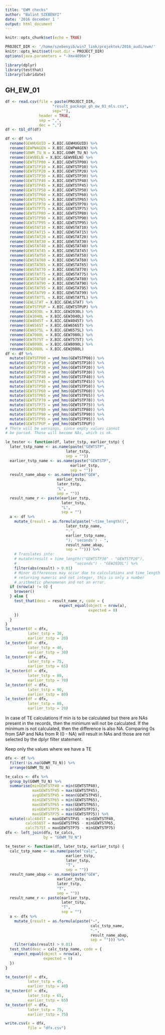 ```yaml
---
title: "EWM checks"
author: "Balint SZEBENYI"
date: '2016 december 1 '
output: html_document
---
```




```r
knitr::opts_chunk$set(echo = TRUE)
```

```r
PROJECT_DIR <- '/home/szebenyib/win7_link/projektek/2016_audi/ewm/'
knitr::opts_knit$set(root.dir = PROJECT_DIR)
options(java.parameters = "-Xmx4096m")
```

```r
library(dplyr)
library(testthat)
library(lubridate)
```

## GH_EW_01

```r
df <- read.csv(file = paste(PROJECT_DIR,
                     "result_package_gh_ew_01_mls.csv",
                     sep=""),
               header = TRUE,
               sep = ",",
               dec = ",")
df <- tbl_df(df)
```

```r
df <- df %>% 
  rename(GEWHUGUID = X.BIC.GEWHUGUID) %>%
  rename(GEWPWAGEN = X.BIC.GEWPWAGEN) %>%
  rename(G0WM_TU_N = X.BIC.G0WM_TU_N) %>%
  rename(GEWVBELN = X.BIC.GEWVBELN) %>%
  rename(GEWTSTP00 = X.BIC.GEWTSTP00) %>%
  rename(GEWTSTP10 = X.BIC.GEWTSTP10) %>%
  rename(GEWTSTP20 = X.BIC.GEWTSTP20) %>%
  rename(GEWTSTP30 = X.BIC.GEWTSTP30) %>%
  rename(GEWTSTP40 = X.BIC.GEWTSTP40) %>%
  rename(GEWTSTP45 = X.BIC.GEWTSTP45) %>%
  rename(GEWTSTP50 = X.BIC.GEWTSTP50) %>%
  rename(GEWTSTP60 = X.BIC.GEWTSTP60) %>%
  rename(GEWTSTP65 = X.BIC.GEWTSTP65) %>%
  rename(GEWTSTP70 = X.BIC.GEWTSTP70) %>%
  rename(GEWTSTP75 = X.BIC.GEWTSTP75) %>%
  rename(GEWTSTP80 = X.BIC.GEWTSTP80) %>%
  rename(GEWTSTP90 = X.BIC.GEWTSTP90) %>%
  rename(GEWTSTP95 = X.BIC.GEWTSTP95) %>%
  rename(GEWSTAT10 = X.BIC.GEWSTAT10) %>%
  rename(GEWSTAT15 = X.BIC.GEWSTAT15) %>%
  rename(GEWSTAT20 = X.BIC.GEWSTAT20) %>%
  rename(GEWSTAT30 = X.BIC.GEWSTAT30) %>%
  rename(GEWSTAT40 = X.BIC.GEWSTAT40) %>%
  rename(GEWSTAT45 = X.BIC.GEWSTAT45) %>%
  rename(GEWSTAT50 = X.BIC.GEWSTAT50) %>%
  rename(GEWSTAT60 = X.BIC.GEWSTAT60) %>%
  rename(GEWSTAT65 = X.BIC.GEWSTAT65) %>%
  rename(GEWSTAT70 = X.BIC.GEWSTAT70) %>%
  rename(GEWSTAT75 = X.BIC.GEWSTAT75) %>%
  rename(GEWSTAT80 = X.BIC.GEWSTAT80) %>%
  rename(GEWSTAT90 = X.BIC.GEWSTAT90) %>%
  rename(GEWSTAT95 = X.BIC.GEWSTAT95) %>%
  rename(GEWSTAT99 = X.BIC.GEWSTAT99) %>%
  rename(GEWSTATTL = X.BIC.GEWSTATTL) %>%
  rename(GEWLSTAT = X.BIC.GEWLSTAT) %>%
  rename(GEWTSTPUP = X.BIC.GEWTSTPUP) %>%
  rename(GEW2030L = X.BIC.GEW2030L) %>%
  rename(GEW3040L = X.BIC.GEW3040L) %>%
  rename(GEW4045T = X.BIC.GEW4045T) %>%
  rename(GEW6565T = X.BIC.GEW6565T) %>%
  rename(GEW6575L = X.BIC.GEW6575L) %>%
  rename(GEW7080L = X.BIC.GEW7080L) %>%
  rename(GEW7575T = X.BIC.GEW7575T) %>%
  rename(GEW8090L = X.BIC.GEW8090L) %>%
  rename(GEW2080L = X.BIC.GEW2080L)
df <- df %>%
  mutate(GEWTSTP00 = ymd_hms(GEWTSTP00)) %>%
  mutate(GEWTSTP10 = ymd_hms(GEWTSTP10)) %>%
  mutate(GEWTSTP20 = ymd_hms(GEWTSTP20)) %>%
  mutate(GEWTSTP30 = ymd_hms(GEWTSTP30)) %>%
  mutate(GEWTSTP40 = ymd_hms(GEWTSTP40)) %>%
  mutate(GEWTSTP45 = ymd_hms(GEWTSTP45)) %>%
  mutate(GEWTSTP50 = ymd_hms(GEWTSTP50)) %>%
  mutate(GEWTSTP60 = ymd_hms(GEWTSTP60)) %>%
  mutate(GEWTSTP65 = ymd_hms(GEWTSTP65)) %>%
  mutate(GEWTSTP70 = ymd_hms(GEWTSTP70)) %>%
  mutate(GEWTSTP75 = ymd_hms(GEWTSTP75)) %>%
  mutate(GEWTSTP80 = ymd_hms(GEWTSTP80)) %>%
  mutate(GEWTSTP90 = ymd_hms(GEWTSTP90)) %>%
  mutate(GEWTSTP95 = ymd_hms(GEWTSTP95)) %>%
  mutate(GEWTSTPUP = ymd_hms(GEWTSTPUP))
# There will be warnings, since empty values cannot
# be parsed. Those will become NAs, which is ok.
```

```r
le_tester <- function(df, later_tstp, earlier_tstp) {
  later_tstp_name <- as.name(paste("GEWTSTP",
                           later_tstp,
                           sep = ""))
  earlier_tstp_name <- as.name(paste("GEWTSTP",
                             earlier_tstp,
                             sep = ""))
  result_name_abap <- as.name(paste("GEW",
                       earlier_tstp,
                       later_tstp,
                       "L",
                       sep = ""))
  result_name_r <- paste(earlier_tstp,
                         later_tstp,
                         "L",
                         sep = "")
  a <- df %>%
    mutate_(result = as.formula(paste("~time_length((",
                           later_tstp_name,
                           "-",
                           earlier_tstp_name,
                           "), 'seconds') - ",
                           result_name_abap,
                           sep = ""))) %>%
    # Translates into:
    # mutate(result = time_length(("GEWTSTP30" - "GEWTSTP20"),
    #                          "seconds") - "GEW2030L") %>%
    filter(abs(result) > 0.01)
    # Minor differences may occur due to calculations and time_length
    # returning numeric and not integer, this is only a number
    # arithmetic phenomenon and not an error.
  if (nrow(a) != 0) {
    browser()
  } else {
    test_that(desc = result_name_r, code = {
                        expect_equal(object = nrow(a),
                                     expected = 0)
    })
  }
}
le_tester(df = dfx,
          later_tstp = 30,
          earlier_tstp = 20)
le_tester(df = dfx,
          later_tstp = 40,
          earlier_tstp = 30)
le_tester(df = dfx,
          later_tstp = 75,
          earlier_tstp = 65)
le_tester(df = dfx,
          later_tstp = 80,
          earlier_tstp = 70)
le_tester(df = dfx,
          later_tstp = 90,
          earlier_tstp = 80)
le_tester(df = dfx,
          later_tstp = 80,
          earlier_tstp = 20)
```

In case of TE calculations if min is to be calculated but there are NAs present in the records, then the minimum will not be calculated. If the minimum is not calculated, then the difference is also NA. Comparing 0s from SAP and NAs from R (0 - NA) will result in NAs and those are not selected by the dplyr filter statement.

Keep only the values where we have a TE

```r
dfx <- df %>% 
  filter(!is.na(G0WM_TU_N)) %>%
  arrange(G0WM_TU_N)
```

```r
te_calcs <- dfx %>%
  group_by(G0WM_TU_N) %>%
  summarise(minGEWTSTP40 = min(GEWTSTP40),
            maxGEWTSTP45 = max(GEWTSTP45),
            avgGEWTSTP45 = mean(GEWTSTP45),
            minGEWTSTP65 = min(GEWTSTP65),
            maxGEWTSTP65 = max(GEWTSTP65),
            minGEWTSTP75 = min(GEWTSTP75),
            maxGEWTSTP75 = max(GEWTSTP75)) %>%
  mutate(calc4045T = maxGEWTSTP45 - minGEWTSTP40,
         calc6565T = maxGEWTSTP65 - minGEWTSTP65,
         calc7575T = maxGEWTSTP75 - minGEWTSTP75)
dfx <- left_join(dfx, te_calcs,
                 by = "G0WM_TU_N")

te_tester <- function(df, later_tstp, earlier_tstp) {
  calc_tstp_name <- as.name(paste("calc",
                           earlier_tstp,
                           later_tstp,
                           "T",
                           sep = ""))
  result_name_abap <- as.name(paste("GEW",
                       earlier_tstp,
                       later_tstp,
                       "T",
                       sep = ""))
  result_name_r <- paste(earlier_tstp,
                         later_tstp,
                         "T",
                         sep = "")
  a <- dfx %>%
    mutate_(result = as.formula(paste("~",
                                      calc_tstp_name,
                                      "-",
                                      result_name_abap,
                                      sep = ""))) %>%
    filter(abs(result) > 0.01)
  test_that(desc = calc_tstp_name, code = {
    expect_equal(object = nrow(a),
                 expected = 0)
  })
}

te_tester(df = dfx,
          later_tstp = 45,
          earlier_tstp = 40)
te_tester(df = dfx,
          later_tstp = 65,
          earlier_tstp = 65)
te_tester(df = dfx,
          later_tstp = 75,
          earlier_tstp = 75)
```


```r
write.csv(x = dfx,
          file = "dfx.csv")
```